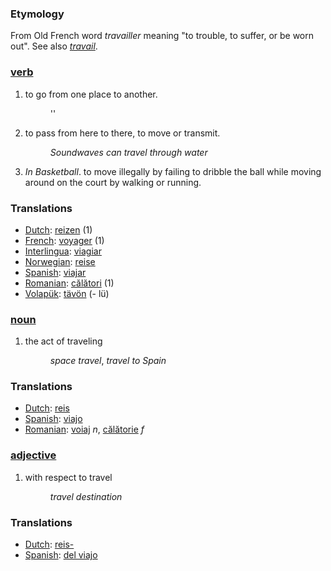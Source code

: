 === Etymology ===
From Old French word ''travailler'' meaning "to trouble, to suffer, or be worn out". See also ''[[travail]]''.

=== [[verb]] ===
#to go from one place to another.
#:''
#to pass from here to there, to move or transmit.
#:''Soundwaves can travel through water''
#''In Basketball''. to move illegally by failing to dribble the ball while moving around on the court by walking or running.

===Translations===
*[[Dutch]]: [[reizen]] (1)
*[[French]]: [[voyager]] (1)
*[[Interlingua]]: [[viagiar]]
*[[Norwegian]]: [[reise]]
*[[Spanish]]: [[viajar]]
*[[Romanian]]: [[călători]] (1)
*[[Volapük]]: [[tävön]] (- lü)

=== [[noun]] ===
#the act of traveling
#: ''space travel'', ''travel to Spain''
===Translations===
*[[Dutch]]: [[reis]]
*[[Spanish]]: [[viajo]]
*[[Romanian]]: [[voiaj]] ''n'', [[călătorie]] ''f''

=== [[adjective]] ===
# with respect to travel
#: ''travel destination''
===Translations===
*[[Dutch]]: [[reis-]]
*[[Spanish]]: [[del viajo]]